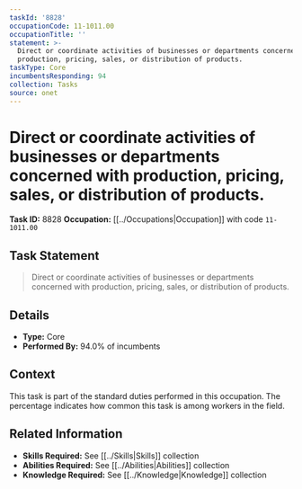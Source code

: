 ```yaml
---
taskId: '8828'
occupationCode: 11-1011.00
occupationTitle: ''
statement: >-
  Direct or coordinate activities of businesses or departments concerned with
  production, pricing, sales, or distribution of products.
taskType: Core
incumbentsResponding: 94
collection: Tasks
source: onet
---
```

# Direct or coordinate activities of businesses or departments concerned with production, pricing, sales, or distribution of products.

**Task ID:** 8828
**Occupation:** [[../Occupations|Occupation]] with code `11-1011.00`

## Task Statement

> Direct or coordinate activities of businesses or departments concerned with production, pricing, sales, or distribution of products.

## Details

- **Type:** Core
- **Performed By:** 94.0% of incumbents

## Context

This task is part of the standard duties performed in this occupation. The percentage indicates how common this task is among workers in the field.

## Related Information

- **Skills Required:** See [[../Skills|Skills]] collection
- **Abilities Required:** See [[../Abilities|Abilities]] collection
- **Knowledge Required:** See [[../Knowledge|Knowledge]] collection
